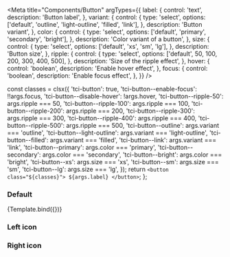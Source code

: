 
<Meta
  title="Components/Button"
  argTypes={{
    label: {
      control: 'text',
      description: 'Button label',
    },
    variant: {
      control: {
        type: 'select',
        options: ['default', 'outline', 'light-outline', 'filled', 'link'],
      },
      description: 'Button variant',
    },
    color: {
      control: {
        type: 'select',
        options: ['default', 'primary', 'secondary', 'bright'],
      },
      description: 'Color variant of a button',
    },
    size: {
      control: {
        type: 'select',
        options: ['default', 'xs', 'sm', 'lg'],
      },
      description: 'Button size',
    },
    ripple: {
      control: {
        type: 'select',
        options: ['default', 50, 100, 200, 300, 400, 500],
      },
      description: 'Size of the ripple effect',
    },
    hover: {
      control: 'boolean',
      description: 'Enable hover effect',
    },
    focus: {
      control: 'boolean',
      description: 'Enable focus effect',
    },
  }}
/>

  const classes = clsx({
    'tci-button': true,
    'tci-button--enable-focus': !!args.focus,
    'tci-button--disable-hover': !args.hover,
    'tci-button--ripple-50': args.ripple === 50,
    'tci-button--ripple-100': args.ripple === 100,
    'tci-button--ripple-200': args.ripple === 200,
    'tci-button--ripple-300': args.ripple === 300,
    'tci-button--ripple-400': args.ripple === 400,
    'tci-button--ripple-500': args.ripple === 500,
    'tci-button--outline': args.variant === 'outline',
    'tci-button--light-outline': args.variant === 'light-outline',
    'tci-button--filled': args.variant === 'filled',
    'tci-button--link': args.variant === 'link',
    'tci-button--primary': args.color === 'primary',
    'tci-button--secondary': args.color === 'secondary',
    'tci-button--bright': args.color === 'bright',
    'tci-button--xs': args.size === 'xs',
    'tci-button--sm': args.size === 'sm',
    'tci-button--lg': args.size === 'lg',
  });
  return `
    <button class="${classes}">
      ${args.label}
    </button>
  `;
};

### Default

<Preview>
  <Story
    name="Playground"
    height="110px"
    args={{
      label: 'Button',
      variant: 'default',
      color: 'default',
      size: 'default',
      ripple: 'default',
      hover: true,
      focus: false,
    }}
  >
    {Template.bind({})}
  </Story>
</Preview>

### Left icon

### Right icon
